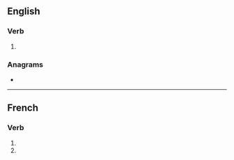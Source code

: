 {{also|codifiés}}
==English==

===Verb===
{{head|en|verb form}}

# {{en-third-person singular of|codify}}

===Anagrams===
* {{anagrams|en|cosified}}

----

==French==

===Verb===
{{head|fr|verb form}}

# {{inflection of|codifier||2|s|pres|indc|lang=fr}}
# {{inflection of|codifier||2|s|pres|subj|lang=fr}}